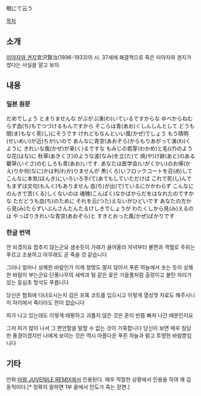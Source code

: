 眼にて云う

[[목차]]

== 소개 ==
[[미야자와 겐지]]宮沢賢治(1896-1933)의 시.
37세에 폐결핵으로 죽은 미야자와 겐지가 썼다는 사실을 알고 보자.

== 내용 ==
=== 일본 원문 ===
だめでしょう
とまりませんな
がぶがぶ湧(わ)いているですからな
ゆべからねむらず血(ち)もでつづけるもんですから
そこらは青(あお)くしんしんとして
どうも間(ま)もなく死(し)にそうです
けれどもなんといい風(かぜ)でしょう
もう晴明(せいめい)が近(ちか)いので
あんなに青空(あおぞら)からもりあがって湧(わ)くように
きれいな風(かぜ)が来(く)るですな
もみじの若芽(わかめ)と毛(げ)のような花(はな)に
秋草(あきくさ)のような波(なみ)を立(た)て
焼(や)け跡(あと)のある藺草(いぐさ)のむしろも青(あお)いです.
あなたは医学会(いがくかい)のお帰(かえ)りか何(なに)かは判(わか)りませんが
黒(くろ)いフロックコートを召(め)して
こんなに本気(ほんき)にいろいろ手(て)あてもしていただけば
これで死(し)んでもまずは文句(もんく)もありません
血(ち)が出(で)ているにかかわらず
こんなにのんきで苦(くる)しくないのは 
魂魄(こんぱく)なかばからだをはなれたのですかな
ただどうも血(ち)のために
それを云(つた)えないがひどいです
あなたの方から見(み)たらずいぶんさんたんたるけしきでしょうが
わたくしから見(み)えるのは
やっぱりきれいな青空(あおぞら)と
すきとおった風(かぜ)ばかりです

=== 한글 번역 ===
안 되겠지요
멈추지 않는군요
샘솟듯이 가래가 끓어올라
저녁부터 불면과 객혈로
주위는 푸르고 조용하고
아무래도 곧 죽을 것 같습니다﻿
 
그러나 얼마나 상쾌한 바람인가
이제 청명도 멀지 않아서
푸른 하늘에서 솟는 듯이
상쾌한 바람이 부는군요
단풍나무의 새싹과 털 같은 꽃은
가을풀처럼 출렁이고
불탄 자리가 있는 등심초 멍석도 푸릅니다
 
당신은 협회에 다녀오시는지
검은 프록 코트를 입으시고
이렇게 열성껏 치료도 해주시니
이 자리에서 죽더라도 한이 없습니다
 
피가 나고 있는데도
이렇게 태평하고 괴롭지 않은 것은
혼이 반쯤 빠져 나간 때문인지요
 
그저 피가 많이 나서
그 편안함을 말할 수 없는 것이 가혹합니다
당신이 보면 매우 참담한 풍경이겠지만
나에게 보이는 것은 
역시 아름다운 푸른 하늘과
맑고 투명한 바람뿐입니다

== 기타 ==
만화 [[마왕 JUVENILE REMIX]]에서 인용된다. 매우 적절한 상황에서 인용을 하여 꽤 감동적이다.[* 정확히 말하면 1부 끝에서 안도가 죽는 장면.]
